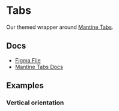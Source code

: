 
<Meta of={TabsStories} />

# Tabs

Our themed wrapper around [Mantine Tabs](https://v6.mantine.dev/core/tabs/).

## Docs

- [Figma File](https://www.figma.com/file/uPYsD4ncNpQPFzxsLnTnGd/Navigation-%2F-Tabs?type=design&node-id=1-96&mode=design&t=dtMJ59HbOKZ8TOgJ-0)
- [Mantine Tabs Docs](https://v6.mantine.dev/core/tabs/)

## Examples

<Canvas of={TabsStories.Default} />

<Canvas of={TabsStories.Icons} />

### Vertical orientation

<Canvas of={TabsStories.VerticalOrientation} />

<Canvas of={TabsStories.VerticalOrientationIcons} />
